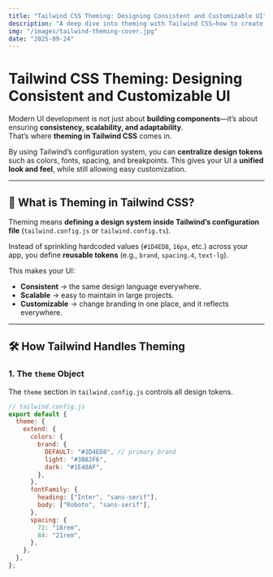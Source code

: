 ```yaml
---
title: "Tailwind CSS Theming: Designing Consistent and Customizable UI"
description: "A deep dive into theming with Tailwind CSS—how to create consistent, customizable, and scalable design systems using utility classes."
img: "/images/tailwind-theming-cover.jpg"
date: "2025-09-24"
---
```


# Tailwind CSS Theming: Designing Consistent and Customizable UI

Modern UI development is not just about **building components**—it’s about ensuring **consistency, scalability, and adaptability**.  
That’s where **theming in Tailwind CSS** comes in.  

By using Tailwind’s configuration system, you can **centralize design tokens** such as colors, fonts, spacing, and breakpoints. This gives your UI a **unified look and feel**, while still allowing easy customization.

---

## 🔑 What is Theming in Tailwind CSS?

Theming means **defining a design system inside Tailwind’s configuration file** (`tailwind.config.js` or `tailwind.config.ts`).  

Instead of sprinkling hardcoded values (`#1D4ED8`, `16px`, etc.) across your app, you define **reusable tokens** (e.g., `brand`, `spacing.4`, `text-lg`).  

This makes your UI:

- **Consistent** → the same design language everywhere.  
- **Scalable** → easy to maintain in large projects.  
- **Customizable** → change branding in one place, and it reflects everywhere.  

---

## 🛠️ How Tailwind Handles Theming

### 1. The `theme` Object

The `theme` section in `tailwind.config.js` controls all design tokens.  

```js
// tailwind.config.js
export default {
  theme: {
    extend: {
      colors: {
        brand: {
          DEFAULT: "#1D4ED8", // primary brand
          light: "#3B82F6",
          dark: "#1E40AF",
        },
      },
      fontFamily: {
        heading: ["Inter", "sans-serif"],
        body: ["Roboto", "sans-serif"],
      },
      spacing: {
        72: "18rem",
        84: "21rem",
      },
    },
  },
};
